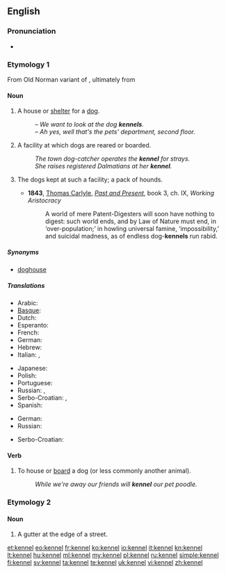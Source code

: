==English==

===Pronunciation===
* {{rhymes|ɛnəl}}

===Etymology 1===
From Old Norman variant of {{etyl|fro}} {{term|chenil|lang=fro}}, ultimately from {{etyl|la}} {{term|canis|lang=la}}

====Noun====
{{en-noun}}

# A house or [[shelter]] for a [[dog]].
#: ''&ndash; We want to look at the dog '''kennels'''.<br>&ndash; Ah yes, well that's the pets' department, second floor.''
# A facility at which dogs are reared or boarded.
#: ''The town dog-catcher operates the '''kennel''' for strays.''
#: ''She raises registered Dalmatians at her '''kennel'''. ''
# {{UK}} The dogs kept at such a facility; a pack of hounds.
#* '''1843''', [[w:Thomas_Carlyle|Thomas Carlyle]], ''[[:w:Past and Present (book)|Past and Present]]'', book 3, ch. IX, ''Working Aristocracy''
#*: A world of mere Patent-Digesters will soon have nothing to digest:  such world ends, and by Law of Nature must end, in ‘over-population;’  in howling universal famine, ‘impossibility,’ and suicidal madness, as of endless dog-'''kennels''' run rabid.

=====Synonyms=====
* {{sense|shelter for a dog}} [[doghouse]]

=====Translations=====
{{trans-top|shelter for a dog}}
* Arabic: {{t|ar|بيت |m|tr=bay't|sc=Arab}}
* [[Basque]]: {{t|eu|txakurtegi}}
* Dutch: {{t-|nl|kennel|m}}
* Esperanto: {{t-|eo|hundejo|xs=Esperanto}}
* French: {{t+|fr|chenil|m}}
* German: {{t+|de|Hundehütte|m}}
* Hebrew: {{t|he|מלונה|f}}
* Italian: {{t+|it|canile|m}}, {{t+|it|cuccia|f}}
{{trans-mid}}
* Japanese: {{t-|ja|犬小屋|tr=inugoya}}
* Polish: {{t+|pl|buda|f}}
* Portuguese: {{t+|pt|canil|m}}
* Russian: {{t+|ru|конура|f|tr=konurá}}, {{t|ru|будка|f|tr=búdka}}
* Serbo-Croatian: {{t|sh|pseća kućica|xs=Serbo-Croatian}}, {{t|sh|pasja kućica|xs=Serbo-Croatian}}
* Spanish: {{t-|es|perrera|f}}
{{trans-bottom}}

{{trans-top|facility where dogs are reared or boarded}}
* German: {{t|de|Zwinger|m}}
* Russian: {{t|ru|псарня|f}}
{{trans-mid}}
* Serbo-Croatian: {{t|sh|psetarnik|xs=Serbo-Croatian}}
{{trans-bottom}}

====Verb====
{{en-verb|kennels|'''[[kenneling]]''' or '''[[kennelling]]'''|'''[[kenneled]]''' or '''[[kennelled]]'''}}

# To house or [[board]] a dog (or less commonly another animal).
#: ''While we're away our friends will '''kennel''' our pet poodle.''

===Etymology 2===
{{etystub}}

====Noun====
{{en-noun}}

# A gutter at the edge of a street.

[[et:kennel]]
[[eo:kennel]]
[[fr:kennel]]
[[ko:kennel]]
[[io:kennel]]
[[it:kennel]]
[[kn:kennel]]
[[lt:kennel]]
[[hu:kennel]]
[[ml:kennel]]
[[my:kennel]]
[[pl:kennel]]
[[ru:kennel]]
[[simple:kennel]]
[[fi:kennel]]
[[sv:kennel]]
[[ta:kennel]]
[[te:kennel]]
[[uk:kennel]]
[[vi:kennel]]
[[zh:kennel]]